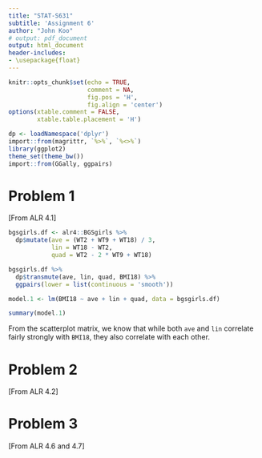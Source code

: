 ```yaml
---
title: "STAT-S631"
subtitle: 'Assignment 6'
author: "John Koo"
# output: pdf_document
output: html_document
header-includes:
- \usepackage{float}
---
```


```r
knitr::opts_chunk$set(echo = TRUE, 
                      comment = NA, 
                      fig.pos = 'H', 
                      fig.align = 'center')
options(xtable.comment = FALSE, 
        xtable.table.placement = 'H')
```

```r
dp <- loadNamespace('dplyr')
import::from(magrittr, `%>%`, `%<>%`)
library(ggplot2)
theme_set(theme_bw())
import::from(GGally, ggpairs)
```

# Problem 1

[From ALR 4.1]

```r
bgsgirls.df <- alr4::BGSgirls %>% 
  dp$mutate(ave = (WT2 + WT9 + WT18) / 3, 
            lin = WT18 - WT2, 
            quad = WT2 - 2 * WT9 + WT18)

bgsgirls.df %>% 
  dp$transmute(ave, lin, quad, BMI18) %>% 
  ggpairs(lower = list(continuous = 'smooth'))

model.1 <- lm(BMI18 ~ ave + lin + quad, data = bgsgirls.df)

summary(model.1)
```

From the scatterplot matrix, we know that while both `ave` and `lin` correlate 
fairly strongly with `BMI18`, they also correlate with each other. 

# Problem 2

[From ALR 4.2]

# Problem 3

[From ALR 4.6 and 4.7]